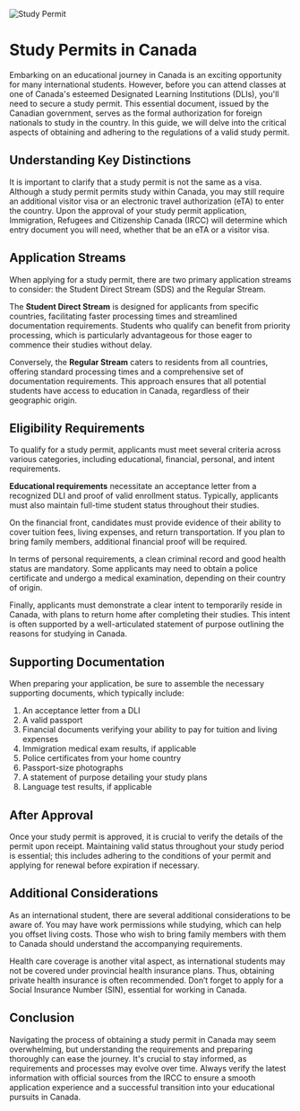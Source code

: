 ![Study Permit](/pathways/study.jpg)

# Study Permits in Canada
Embarking on an educational journey in Canada is an exciting opportunity for many international students. However, before you can attend classes at one of Canada's esteemed Designated Learning Institutions (DLIs), you'll need to secure a study permit. This essential document, issued by the Canadian government, serves as the formal authorization for foreign nationals to study in the country. In this guide, we will delve into the critical aspects of obtaining and adhering to the regulations of a valid study permit.

## Understanding Key Distinctions
It is important to clarify that a study permit is not the same as a visa. Although a study permit permits study within Canada, you may still require an additional visitor visa or an electronic travel authorization (eTA) to enter the country. Upon the approval of your study permit application, Immigration, Refugees and Citizenship Canada (IRCC) will determine which entry document you will need, whether that be an eTA or a visitor visa.

## Application Streams
When applying for a study permit, there are two primary application streams to consider: the Student Direct Stream (SDS) and the Regular Stream. 

The **Student Direct Stream** is designed for applicants from specific countries, facilitating faster processing times and streamlined documentation requirements. Students who qualify can benefit from priority processing, which is particularly advantageous for those eager to commence their studies without delay.

Conversely, the **Regular Stream** caters to residents from all countries, offering standard processing times and a comprehensive set of documentation requirements. This approach ensures that all potential students have access to education in Canada, regardless of their geographic origin.

## Eligibility Requirements
To qualify for a study permit, applicants must meet several criteria across various categories, including educational, financial, personal, and intent requirements.

**Educational requirements** necessitate an acceptance letter from a recognized DLI and proof of valid enrollment status. Typically, applicants must also maintain full-time student status throughout their studies.

On the financial front, candidates must provide evidence of their ability to cover tuition fees, living expenses, and return transportation. If you plan to bring family members, additional financial proof will be required.

In terms of personal requirements, a clean criminal record and good health status are mandatory. Some applicants may need to obtain a police certificate and undergo a medical examination, depending on their country of origin.

Finally, applicants must demonstrate a clear intent to temporarily reside in Canada, with plans to return home after completing their studies. This intent is often supported by a well-articulated statement of purpose outlining the reasons for studying in Canada.

## Supporting Documentation
When preparing your application, be sure to assemble the necessary supporting documents, which typically include:

1. An acceptance letter from a DLI
2. A valid passport
3. Financial documents verifying your ability to pay for tuition and living expenses
4. Immigration medical exam results, if applicable
5. Police certificates from your home country
6. Passport-size photographs
7. A statement of purpose detailing your study plans
8. Language test results, if applicable

## After Approval
Once your study permit is approved, it is crucial to verify the details of the permit upon receipt. Maintaining valid status throughout your study period is essential; this includes adhering to the conditions of your permit and applying for renewal before expiration if necessary.

## Additional Considerations
As an international student, there are several additional considerations to be aware of. You may have work permissions while studying, which can help you offset living costs. Those who wish to bring family members with them to Canada should understand the accompanying requirements.

Health care coverage is another vital aspect, as international students may not be covered under provincial health insurance plans. Thus, obtaining private health insurance is often recommended. Don’t forget to apply for a Social Insurance Number (SIN), essential for working in Canada.

## Conclusion
Navigating the process of obtaining a study permit in Canada may seem overwhelming, but understanding the requirements and preparing thoroughly can ease the journey. It's crucial to stay informed, as requirements and processes may evolve over time. Always verify the latest information with official sources from the IRCC to ensure a smooth application experience and a successful transition into your educational pursuits in Canada.

